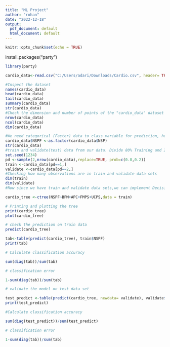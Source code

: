 ---
title: "ML Project"
author: "rohan"
date: "2022-12-18"
output:
  pdf_document: default
  html_document: default
---

```{r setup, include=FALSE}
knitr::opts_chunk$set(echo = TRUE)
```


install.packages("party")
```{r}
library(party)

cardio_data<-read.csv("C:/Users/adari/Downloads/Cardio.csv", header= TRUE)

#Inspect the dataset 
names(cardio_data)
head(cardio_data)
tail(cardio_data)
summary(cardio_data)
str(cardio_data)
#Check the dimension and number of points of the "cardio_data" dataset
nrow(cardio_data)
ncol(cardio_data)
dim(cardio_data)
```

```{r}
#We need categorical (Factor) data to class variable for prediction, hence we should convert the NSP variable to categorical
cardio_data$NSPF <-as.factor(cardio_data$NSP)
str(cardio_data)
#train and validate(test) data from our data. Divide 80% Training and 20% Validation parts for implementing our trees
set.seed(1234)
pd <-sample(2,nrow(cardio_data),replace=TRUE, prob=c(0.8,0.2))
train <-cardio_data[pd==1,]
validate <-cardio_data[pd==2,]
#Checking how many observations are in train and validate data sets
dim(train)
dim(validate)
#Now since we have train and validate data sets,we can implement Decision trees. Train the treeusing ctree()function in partypackage

cardio_tree <-ctree(NSPF~BPM+APC+FMPS+UCPS,data = train)

# Printing and plotting the tree
print(cardio_tree)
plot(cardio_tree)

# check the prediction on train data 
predict(cardio_tree)

tab<-table(predict(cardio_tree), train$NSPF)
print(tab)

# Calculate classification accuracy

sum(diag(tab))/sum(tab)

# classification error

1-sum(diag(tab))/sum(tab)

# validate the model on test data set

test_predict <-table(predict(cardio_tree, newdata= validate), validate$NSPF)
print(test_predict)

#Calculate classification accuracy

sum(diag(test_predict))/sum(test_predict)

# classification error

1-sum(diag(tab))/sum(tab)

```

